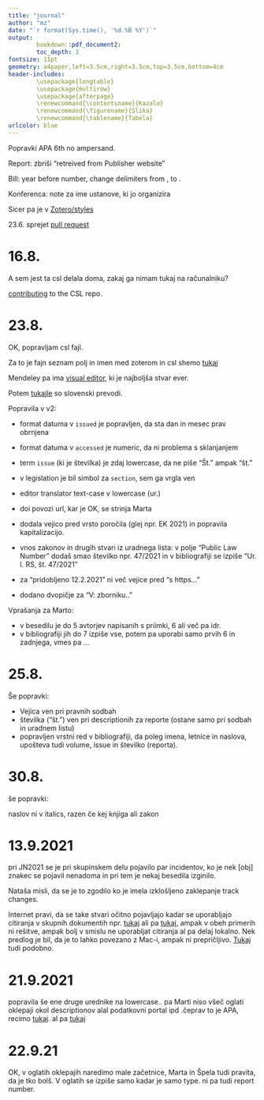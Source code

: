 ```yaml
---
title: "journal"
author: "mz"
date: "`r format(Sys.time(), '%d.%B %Y')`"
output:
        bookdown::pdf_document2:
        toc_depth: 3
fontsize: 11pt
geometry: a4paper,left=3.5cm,right=3.5cm,top=3.5cm,bottom=4cm
header-includes:
        \usepackage{longtable}
        \usepackage{multirow}
        \usepackage{afterpage}
        \renewcommand{\contentsname}{Kazalo}
        \renewcommand{\figurename}{Slika}
        \renewcommand{\tablename}{Tabela}
urlcolor: blue
---
```

        
Popravki APA 6th no ampersand.

Report: zbriši "retreived from Publisher website" 

Bill: year before number, change delimiters from , to .

Konferenca: note za ime ustanove, ki jo organizira

Sicer pa je v [Zotero/styles](https://www.zotero.org/styles?q=umar)

23.6. sprejet  [pull request](https://github.com/citation-style-language/styles/pull/5520)

# 16.8.

A sem jest ta csl delala doma, zakaj ga nimam tukaj na računalniku?

[contributing](https://github.com/citation-style-language/styles/blob/master/CONTRIBUTING.md) to the CSL repo. 

# 23.8.

OK, popravljam csl fajl.

Za to je fajn seznam polj in imen med zoterom in csl shemo [tukaj](https://aurimasv.github.io/z2csl/typeMap.xml)

Mendeley pa ima [visual editor](https://csl.mendeley.com/visualEditor/), ki je najboljša stvar ever. 

Potem [tukajle](https://github.com/citation-style-language/locales/blob/master/locales-sl-SI.xml) so slovenski prevodi. 

Popravila v v2:

* format datuma v `issued` je popravljen, da sta dan in mesec prav obrnjena
* format datuma v `accessed` je numeric, da ni problema s sklanjanjem
* term `issue` (ki je številka) je zdaj lowercase, da ne piše "Št." ampak "št."
* v legislation je bil simbol za `section`, sem ga vrgla ven
* editor translator text-case v lowercase (ur.)
* doi povozi url, kar je OK, se strinja Marta
* dodala vejico pred vrsto poročila (glej npr. EK 2021) in popravila kapitalizacijo. 
* vnos zakonov in drugih stvari iz uradnega lista: v polje "Public Law Number" dodaš smao številko npr. 47/2021 in v bibliografiji se izpiše "Ur. l. RS, št. 47/2021" 

* za "pridobljeno 12.2.2021" ni več vejice pred "s https..."
* dodano dvopičje za "V: zborniku.."

Vprašanja za Marto:

* v besedilu je do 5 avtorjev napisanih s priimki, 6 ali več pa idr.
* v bibliografiji jih do 7 izpiše vse, potem pa uporabi samo prvih 6 in zadnjega, vmes pa ...


# 25.8.

Še popravki:

* Vejica ven pri pravnih sodbah
* številka ("št.") ven pri descriptionih za reporte (ostane samo pri sodbah in uradnem listu)
* popravljen vrstni red v bibliografiji, da poleg imena, letnice in naslova, upošteva tudi volume, issue in številko (reporta). 


# 30.8.

še popravki:

naslov ni v italics, razen če kej knjiga ali zakon

# 13.9.2021

pri JN2021 se je pri skupinskem delu pojavilo par incidentov, ko je nek [obj] znakec se pojavil nenadoma in pri tem je nekaj besedila izginilo. 

Nataša misli, da se je to zgodilo ko je imela izklošljeno zaklepanje track changes. 

Internet pravi, da se take stvari očitno pojavljajo kadar se uporabljajo citiranja v skupnih dokumentih npr. [tukaj](https://answers.microsoft.com/en-us/msoffice/forum/all/ms-word-text-deleted-and-replaced-by-obj-boxes/b4f577dc-3780-4305-a28d-3c13f27d638c?page=2) ali pa [tukaj](https://answers.microsoft.com/en-us/msoffice/forum/all/onedrive-for-business-word-for-mac-field-codes/83d18da5-bc28-4f18-a743-219c82421bbc), ampak v obeh primerih ni rešitve, ampak bolj v smislu ne uporabljat citiranja al pa delaj lokalno. Nek predlog je bil, da je to lahko povezano z Mac-i, ampak ni prepričljivo. [Tukaj](https://answers.microsoft.com/en-us/msoffice/forum/all/little-obj-box-deleting-text-in-word/a33ada95-9e06-4dd9-b831-797706a921e9) tudi podobno. 


# 21.9.2021

popravila še ene druge urednike na lowercase.. 
pa Marti niso všeč oglati oklepaji okol descriptionov alal podatkovni portal ipd .čeprav to je APA, recimo [tukaj](https://blog.apastyle.org/apastyle/2013/12/how-to-cite-a-data-set-in-apa-style.html). al pa [tukaj](https://aut.ac.nz.libguides.com/APA7th/datasets)

# 22.9.21

OK, v oglatih oklepajih naredimo male začetnice, Marta in Špela tudi pravita, da je tko bolš. V oglatih se izpiše samo kadar je samo type. ni pa tudi report number. 


